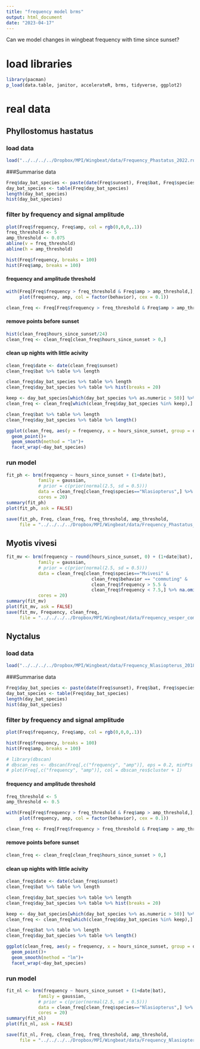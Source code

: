 ```yaml
---
title: "frequency model brms"
output: html_document
date: "2023-04-17"
---
```


Can we model changes in wingbeat frequency with time since sunset?

# load libraries
```r
library(pacman)
p_load(data.table, janitor, accelerateR, brms, tidyverse, ggplot2)
```

# real data
## Phyllostomus hastatus
### load data
```r
load("../../../../Dropbox/MPI/Wingbeat/data/Frequency_Phastatus_2022.robj")
```

###Summarise data
```r
Freq$day_bat_species <- paste(date(Freq$sunset), Freq$bat, Freq$species)
day_bat_species <- table(Freq$day_bat_species)
length(day_bat_species)
hist(day_bat_species)
```

### filter by frequency and signal amplitude
```r
plot(Freq$frequency, Freq$amp, col = rgb(0,0,0,.1))
freq_threshold <- 5
amp_threshold <- 0.075
abline(v = freq_threshold)
abline(h = amp_threshold)

hist(Freq$frequency, breaks = 100)
hist(Freq$amp, breaks = 100)
```

#### frequency and amplitude threshold
```r
with(Freq[Freq$frequency > freq_threshold & Freq$amp > amp_threshold,], 
     plot(frequency, amp, col = factor(behavior), cex = 0.1))

clean_freq <- Freq[Freq$frequency > freq_threshold & Freq$amp > amp_threshold,]

```


#### remove points before sunset
```r
hist(clean_freq$hours_since_sunset/24)
clean_freq <- clean_freq[clean_freq$hours_since_sunset > 0,]

```

#### clean up nights with little acivity
```r
clean_freq$date <- date(clean_freq$sunset)
clean_freq$bat %>% table %>% length

clean_freq$day_bat_species %>% table %>% length
clean_freq$day_bat_species %>% table %>% hist(breaks = 20)

keep <- day_bat_species[which(day_bat_species %>% as.numeric > 50)] %>% names()
clean_freq <- clean_freq[which(clean_freq$day_bat_species %in% keep),]

clean_freq$bat %>% table %>% length
clean_freq$day_bat_species %>% table %>% length()

ggplot(clean_freq, aes(y = frequency, x = hours_since_sunset, group = day_bat_species))+
  geom_point()+
  geom_smooth(method = "lm")+
  facet_wrap(~day_bat_species)
```


### run model
```r
fit_ph <- brm(frequency ~ hours_since_sunset + (1+date|bat),
            family = gaussian,
            # prior = c(prior(normal(2.5, sd = 0.5)))
            data = clean_freq[clean_freq$species=="Nlasiopterus",] %>% na.omit(), 
            cores = 20)
summary(fit_ph)
plot(fit_ph, ask = FALSE)

save(fit_ph, Freq, clean_freq, freq_threshold, amp_threshold,
     file = "../../../../Dropbox/MPI/Wingbeat/data/Frequency_Phastatus_model.robj")
```


## Myotis vivesi
```r
fit_mv <- brm(frequency ~ round(hours_since_sunset, 0) + (1+date|bat),
            family = gaussian,
            # prior = c(prior(normal(2.5, sd = 0.5)))
            data = clean_freq[clean_freq$species=="Mvivesi" &
                                clean_freq$behavior == "commuting" &
                                clean_freq$frequency > 5.5 &
                                clean_freq$frequency < 7.5,] %>% na.omit(), 
            cores = 20)
summary(fit_mv)
plot(fit_mv, ask = FALSE)
save(fit_mv, Frequency, clean_freq, 
     file = "../../../../Dropbox/MPI/Wingbeat/data/Frequency_vesper_commuting_hours_models.robj")
```

## Nyctalus
### load data
```r
load("../../../../Dropbox/MPI/Wingbeat/data/Frequency_Nlasiopterus_2018.robj")
```

###Summarise data
```r
Freq$day_bat_species <- paste(date(Freq$sunset), Freq$bat, Freq$species)
day_bat_species <- table(Freq$day_bat_species)
length(day_bat_species)
hist(day_bat_species)
```

### filter by frequency and signal amplitude
```r
plot(Freq$frequency, Freq$amp, col = rgb(0,0,0,.1))

hist(Freq$frequency, breaks = 100)
hist(Freq$amp, breaks = 100)
```


```r
# library(dbscan)
# dbscan_res <- dbscan(Freq[,c("frequency", "amp")], eps = 0.2, minPts = 50)
# plot(Freq[,c("frequency", "amp")], col = dbscan_res$cluster + 1)
```


#### frequency and amplitude threshold
```r
freq_threshold <- 5
amp_threshold <- 0.5

with(Freq[Freq$frequency > freq_threshold & Freq$amp > amp_threshold,], 
     plot(frequency, amp, col = factor(behavior), cex = 0.1))

clean_freq <- Freq[Freq$frequency > freq_threshold & Freq$amp > amp_threshold,]

```

#### remove points before sunset
```r
clean_freq <- clean_freq[clean_freq$hours_since_sunset > 0,]

```


#### clean up nights with little acivity
```r
clean_freq$date <- date(clean_freq$sunset)
clean_freq$bat %>% table %>% length

clean_freq$day_bat_species %>% table %>% length
clean_freq$day_bat_species %>% table %>% hist(breaks = 20)

keep <- day_bat_species[which(day_bat_species %>% as.numeric > 50)] %>% names()
clean_freq <- clean_freq[which(clean_freq$day_bat_species %in% keep),]

clean_freq$bat %>% table %>% length
clean_freq$day_bat_species %>% table %>% length()

ggplot(clean_freq, aes(y = frequency, x = hours_since_sunset, group = day_bat_species))+
  geom_point()+
  geom_smooth(method = "lm")+
  facet_wrap(~day_bat_species)
```



### run model
```r
fit_nl <- brm(frequency ~ hours_since_sunset + (1+date|bat),
            family = gaussian,
            # prior = c(prior(normal(2.5, sd = 0.5)))
            data = clean_freq[clean_freq$species=="Nlasiopterus",] %>% na.omit(), 
            cores = 20)
summary(fit_nl)
plot(fit_nl, ask = FALSE)

save(fit_nl, Freq, clean_freq, freq_threshold, amp_threshold,
     file = "../../../../Dropbox/MPI/Wingbeat/data/Frequency_Nlasiopterus_model.robj")
```

```r

```

